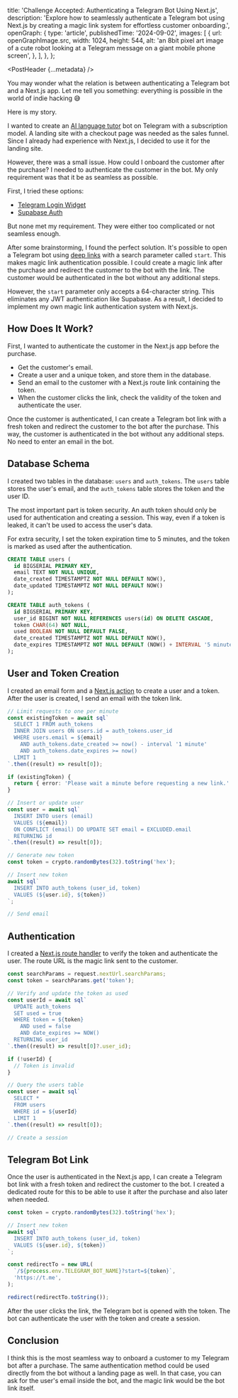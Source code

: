 
  title: 'Challenge Accepted: Authenticating a Telegram Bot Using Next.js',
  description:
    'Explore how to seamlessly authenticate a Telegram bot using Next.js by creating a magic link system for effortless customer onboarding.',
  openGraph: {
    type: 'article',
    publishedTime: '2024-09-02',
    images: [
      {
        url: openGraphImage.src,
        width: 1024,
        height: 544,
        alt: 'an 8bit pixel art image of a cute robot looking at a Telegram message on a giant mobile phone screen',
      },
    ],
  },
};

<PostHeader {...metadata} />

You may wonder what the relation is between authenticating a Telegram bot and a Next.js app. Let me tell you something: everything is possible in the world of indie hacking 😅

Here is my story.

I wanted to create an [AI language tutor](https://parlamigo.com) bot on Telegram with a subscription model. A landing site with a checkout page was needed as the sales funnel. Since I already had experience with Next.js, I decided to use it for the landing site.

However, there was a small issue. How could I onboard the customer after the purchase? I needed to authenticate the customer in the bot. My only requirement was that it be as seamless as possible.

First, I tried these options:

- [Telegram Login Widget](https://core.telegram.org/widgets/login)
- [Supabase Auth](https://supabase.com/auth)

But none met my requirement. They were either too complicated or not seamless enough.

After some brainstorming, I found the perfect solution. It's possible to open a Telegram bot using [deep links](https://core.telegram.org/api/links#bot-links) with a search parameter called `start`. This makes magic link authentication possible. I could create a magic link after the purchase and redirect the customer to the bot with the link. The customer would be authenticated in the bot without any additional steps.

However, the `start` parameter only accepts a 64-character string. This eliminates any JWT authentication like Supabase. As a result, I decided to implement my own magic link authentication system with Next.js.

## How Does It Work?

First, I wanted to authenticate the customer in the Next.js app before the purchase.

- Get the customer's email.
- Create a user and a unique token, and store them in the database.
- Send an email to the customer with a Next.js route link containing the token.
- When the customer clicks the link, check the validity of the token and authenticate the user.

Once the customer is authenticated, I can create a Telegram bot link with a fresh token and redirect the customer to the bot after the purchase. This way, the customer is authenticated in the bot without any additional steps. No need to enter an email in the bot.

## Database Schema

I created two tables in the database: `users` and `auth_tokens`. The `users` table stores the user's email, and the `auth_tokens` table stores the token and the user ID.

The most important part is token security. An auth token should only be used for authentication and creating a session. This way, even if a token is leaked, it can't be used to access the user's data.

For extra security, I set the token expiration time to 5 minutes, and the token is marked as used after the authentication.

```sql
CREATE TABLE users (
  id BIGSERIAL PRIMARY KEY,
  email TEXT NOT NULL UNIQUE,
  date_created TIMESTAMPTZ NOT NULL DEFAULT NOW(),
  date_updated TIMESTAMPTZ NOT NULL DEFAULT NOW()
);

CREATE TABLE auth_tokens (
  id BIGSERIAL PRIMARY KEY,
  user_id BIGINT NOT NULL REFERENCES users(id) ON DELETE CASCADE,
  token CHAR(64) NOT NULL,
  used BOOLEAN NOT NULL DEFAULT FALSE,
  date_created TIMESTAMPTZ NOT NULL DEFAULT NOW(),
  date_expires TIMESTAMPTZ NOT NULL DEFAULT (NOW() + INTERVAL '5 minutes')
);
```

## User and Token Creation

I created an email form and a [Next.js action](https://nextjs.org/docs/app/building-your-application/data-fetching/server-actions-and-mutations) to create a user and a token. After the user is created, I send an email with the token link.

```ts
// Limit requests to one per minute
const existingToken = await sql`
  SELECT 1 FROM auth_tokens
  INNER JOIN users ON users.id = auth_tokens.user_id
  WHERE users.email = ${email}
    AND auth_tokens.date_created >= now() - interval '1 minute'
    AND auth_tokens.date_expires >= now()
  LIMIT 1
`.then((result) => result[0]);

if (existingToken) {
  return { error: 'Please wait a minute before requesting a new link.' };
}

// Insert or update user
const user = await sql`
  INSERT INTO users (email)
  VALUES (${email})
  ON CONFLICT (email) DO UPDATE SET email = EXCLUDED.email
  RETURNING id
`.then((result) => result[0]);

// Generate new token
const token = crypto.randomBytes(32).toString('hex');

// Insert new token
await sql`
  INSERT INTO auth_tokens (user_id, token)
  VALUES (${user.id}, ${token})
`;

// Send email
```

## Authentication

I created a [Next.js route handler](https://nextjs.org/docs/app/building-your-application/routing/route-handlers) to verify the token and authenticate the user. The route URL is the magic link sent to the customer.

```ts
const searchParams = request.nextUrl.searchParams;
const token = searchParams.get('token');

// Verify and update the token as used
const userId = await sql`
  UPDATE auth_tokens
  SET used = true
  WHERE token = ${token}
    AND used = false
    AND date_expires >= NOW()
  RETURNING user_id
`.then((result) => result[0]?.user_id);

if (!userId) {
  // Token is invalid
}

// Query the users table
const user = await sql`
  SELECT *
  FROM users
  WHERE id = ${userId}
  LIMIT 1
`.then((result) => result[0]);

// Create a session
```

## Telegram Bot Link

Once the user is authenticated in the Next.js app, I can create a Telegram bot link with a fresh token and redirect the customer to the bot. I created a dedicated route for this to be able to use it after the purchase and also later when needed.

```ts
const token = crypto.randomBytes(32).toString('hex');

// Insert new token
await sql`
  INSERT INTO auth_tokens (user_id, token)
  VALUES (${user.id}, ${token})
`;

const redirectTo = new URL(
  `/${process.env.TELEGRAM_BOT_NAME}?start=${token}`,
  'https://t.me',
);

redirect(redirectTo.toString());
```

After the user clicks the link, the Telegram bot is opened with the token. The bot can authenticate the user with the token and create a session.

## Conclusion

I think this is the most seamless way to onboard a customer to my Telegram bot after a purchase. The same authentication method could be used directly from the bot without a landing page as well. In that case, you can ask for the user's email inside the bot, and the magic link would be the bot link itself.
